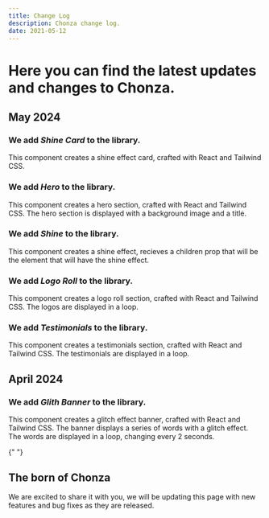 ```yaml
---
title: Change Log
description: Chonza change log.
date: 2021-05-12
---
```


# Here you can find the latest updates and changes to Chonza.

## May 2024

### We add **_Shine Card_** to the library.

This component creates a shine effect card, crafted with React and Tailwind CSS.

<ComponentPreview name="shine-card" />

### We add **_Hero_** to the library.

This component creates a hero section, crafted with React and Tailwind CSS. The hero section is displayed with a background image and a title.

<ComponentPreview name="hero" />

### We add **_Shine_** to the library.

This component creates a shine effect, recieves a children prop that will be the element that will have the shine effect.

<ComponentPreview name="shine" />

### We add **_Logo Roll_** to the library.

This component creates a logo roll section, crafted with React and Tailwind CSS. The logos are displayed in a loop.

<ComponentPreview name="logo-roll" />

### We add **_Testimonials_** to the library.

This component creates a testimonials section, crafted with React and Tailwind CSS. The testimonials are displayed in a loop.

<ComponentPreview name="testimonials" />

## April 2024

### We add **_Glith Banner_** to the library.

This component creates a glitch effect banner, crafted with React and Tailwind CSS. The banner displays a series of words with a glitch effect. The words are displayed in a loop, changing every 2 seconds.

<ComponentPreview name="glitch" />{" "}

## The born of Chonza

We are excited to share it with you, we will be updating this page with new features and bug fixes as they are released.
